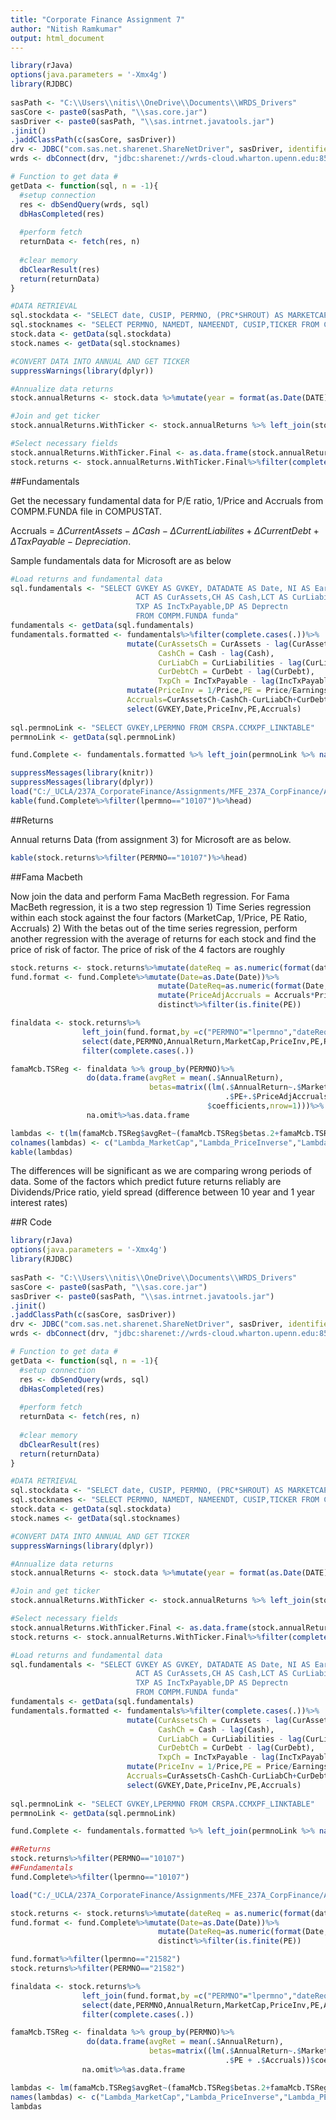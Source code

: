 ```yaml
---
title: "Corporate Finance Assignment 7"
author: "Nitish Ramkumar"
output: html_document
---
```

```r
library(rJava)
options(java.parameters = '-Xmx4g')
library(RJDBC)
  
sasPath <- "C:\\Users\\nitis\\OneDrive\\Documents\\WRDS_Drivers"
sasCore <- paste0(sasPath, "\\sas.core.jar")
sasDriver <- paste0(sasPath, "\\sas.intrnet.javatools.jar")
.jinit()
.jaddClassPath(c(sasCore, sasDriver))
drv <- JDBC("com.sas.net.sharenet.ShareNetDriver", sasDriver, identifier.quote="")
wrds <- dbConnect(drv, "jdbc:sharenet://wrds-cloud.wharton.upenn.edu:8551/", user, pass)

# Function to get data #
getData <- function(sql, n = -1){
  #setup connection
  res <- dbSendQuery(wrds, sql)
  dbHasCompleted(res)
  
  #perform fetch
  returnData <- fetch(res, n)
  
  #clear memory
  dbClearResult(res)
  return(returnData)
}

#DATA RETRIEVAL
sql.stockdata <- "SELECT date, CUSIP, PERMNO, (PRC*SHROUT) AS MARKETCAP, RET FROM CRSPQ.MSF ORDER BY PERMNO,date"
sql.stocknames <- "SELECT PERMNO, NAMEDT, NAMEENDT, CUSIP,TICKER FROM CRSPQ.DSENAMES"
stock.data <- getData(sql.stockdata)
stock.names <- getData(sql.stocknames)

#CONVERT DATA INTO ANNUAL AND GET TICKER
suppressWarnings(library(dplyr))

#Annualize data returns 
stock.annualReturns <- stock.data %>%mutate(year = format(as.Date(DATE), "%Y")) %>% group_by(PERMNO,year) %>% do(data.frame(AnnualReturn = prod(1+.$RET,na.rm = TRUE)-1,MarketCap = mean(.$MARKETCAP))) %>% mutate(date = as.Date(paste(year,"12","31",sep = "/")))

#Join and get ticker 
stock.annualReturns.WithTicker <- stock.annualReturns %>% left_join(stock.names) %>% filter((date>=as.Date(NAMEDT) & date <= as.Date(NAMEENDT)) | (as.Date(paste(year,"01","01",sep = "/")) >=as.Date(NAMEDT) & as.Date(paste(year,"01","01",sep = "/")) <= as.Date(NAMEENDT)))

#Select necessary fields
stock.annualReturns.WithTicker.Final <- as.data.frame(stock.annualReturns.WithTicker)[,c("date","PERMNO","CUSIP","TICKER","AnnualReturn","MarketCap")]
stock.returns <- stock.annualReturns.WithTicker.Final%>%filter(complete.cases(.))

```

##Fundamentals  

Get the necessary fundamental data for P/E ratio, 1/Price and Accruals from COMPM.FUNDA file in COMPUSTAT.  
  
 Accruals = $\Delta Current Assets - \Delta Cash - \Delta Current Liabilites + \Delta Current Debt + \Delta Tax Payable - Depreciation$.  
   
Sample fundamentals data for Microsoft are as below   

```r
#Load returns and fundamental data
sql.fundamentals <- "SELECT GVKEY AS GVKEY, DATADATE AS Date, NI AS Earnings,PRCC_F AS Price,
                            ACT AS CurAssets,CH AS Cash,LCT AS CurLiabilities,DLC AS CurDebt,
                            TXP AS IncTxPayable,DP AS Deprectn
                            FROM COMPM.FUNDA funda"
fundamentals <- getData(sql.fundamentals)
fundamentals.formatted <- fundamentals%>%filter(complete.cases(.))%>%
                          mutate(CurAssetsCh = CurAssets - lag(CurAssets),
                                 CashCh = Cash - lag(Cash),
                                 CurLiabCh = CurLiabilities - lag(CurLiabilities),
                                 CurDebtCh = CurDebt - lag(CurDebt),
                                 TxpCh = IncTxPayable - lag(IncTxPayable))%>%
                          mutate(PriceInv = 1/Price,PE = Price/Earnings,
                          Accruals=CurAssetsCh-CashCh-CurLiabCh+CurDebtCh+TxpCh-Deprectn)%>%
                          select(GVKEY,Date,PriceInv,PE,Accruals)                        
                                                  
sql.permnoLink <- "SELECT GVKEY,LPERMNO FROM CRSPA.CCMXPF_LINKTABLE"
permnoLink <- getData(sql.permnoLink)

fund.Complete <- fundamentals.formatted %>% left_join(permnoLink %>% na.omit(),by= c("GVKEY"="gvkey"))%>%filter(complete.cases(.))
```

```r
suppressMessages(library(knitr))
suppressMessages(library(dplyr))
load("C:/_UCLA/237A_CorporateFinance/Assignments/MFE_237A_CorpFinance/Assignment7/HW3Data.RData")
kable(fund.Complete%>%filter(lpermno=="10107")%>%head)
```

##Returns  
  
Annual returns Data (from assignment 3) for Microsoft are as below.
```r
kable(stock.returns%>%filter(PERMNO=="10107")%>%head)
```


##Fama Macbeth  

Now join the data and perform Fama MacBeth regression. For Fama MacBeth regression, it is a two step regression
1) Time Series regression within each stock against the four factors (MarketCap, 1/Price, PE Ratio, Accruals)
2) With the betas out of the time series regression, perform another regression with the average of returns for each stock and find the price of risk of factor. The price of risk of the 4 factors are roughly
```r
stock.returns <- stock.returns%>%mutate(dateReq = as.numeric(format(date,"%Y")))
fund.format <- fund.Complete%>%mutate(Date=as.Date(Date))%>%
                                 mutate(DateReq=as.numeric(format(Date,"%Y"))-1)%>%
                                 mutate(PriceAdjAccruals = Accruals*PriceInv)%>% 
                                 distinct%>%filter(is.finite(PE))

finaldata <- stock.returns%>%
                left_join(fund.format,by =c("PERMNO"="lpermno","dateReq"="DateReq"))%>%
                select(date,PERMNO,AnnualReturn,MarketCap,PriceInv,PE,PriceAdjAccruals)%>%
                filter(complete.cases(.))

famaMcb.TSReg <- finaldata %>% group_by(PERMNO)%>%
                 do(data.frame(avgRet = mean(.$AnnualReturn),
                               betas=matrix((lm(.$AnnualReturn~.$MarketCap + .$PriceInv +
                                                .$PE+.$PriceAdjAccruals))
                                            $coefficients,nrow=1)))%>%
                 na.omit%>%as.data.frame

lambdas <- t(lm(famaMcb.TSReg$avgRet~(famaMcb.TSReg$betas.2+famaMcb.TSReg$betas.3+famaMcb.TSReg$betas.4+famaMcb.TSReg$betas.5-1))$coefficients)
colnames(lambdas) <- c("Lambda_MarketCap","Lambda_PriceInverse","Lambda_PERatio","Lambda_AccrualsPriceAdjusted")
kable(lambdas)
```

The differences will be significant as we are comparing wrong periods of data.
Some of the factors which predict future returns reliably are Dividends/Price ratio, yield spread (difference between 10 year and 1 year interest rates)  
  
##R Code 
```r
library(rJava)
options(java.parameters = '-Xmx4g')
library(RJDBC)
  
sasPath <- "C:\\Users\\nitis\\OneDrive\\Documents\\WRDS_Drivers"
sasCore <- paste0(sasPath, "\\sas.core.jar")
sasDriver <- paste0(sasPath, "\\sas.intrnet.javatools.jar")
.jinit()
.jaddClassPath(c(sasCore, sasDriver))
drv <- JDBC("com.sas.net.sharenet.ShareNetDriver", sasDriver, identifier.quote="")
wrds <- dbConnect(drv, "jdbc:sharenet://wrds-cloud.wharton.upenn.edu:8551/", user, pass)

# Function to get data #
getData <- function(sql, n = -1){
  #setup connection
  res <- dbSendQuery(wrds, sql)
  dbHasCompleted(res)
  
  #perform fetch
  returnData <- fetch(res, n)
  
  #clear memory
  dbClearResult(res)
  return(returnData)
}

#DATA RETRIEVAL
sql.stockdata <- "SELECT date, CUSIP, PERMNO, (PRC*SHROUT) AS MARKETCAP, RET FROM CRSPQ.MSF ORDER BY PERMNO,date"
sql.stocknames <- "SELECT PERMNO, NAMEDT, NAMEENDT, CUSIP,TICKER FROM CRSPQ.DSENAMES"
stock.data <- getData(sql.stockdata)
stock.names <- getData(sql.stocknames)

#CONVERT DATA INTO ANNUAL AND GET TICKER
suppressWarnings(library(dplyr))

#Annualize data returns 
stock.annualReturns <- stock.data %>%mutate(year = format(as.Date(DATE), "%Y")) %>% group_by(PERMNO,year) %>% do(data.frame(AnnualReturn = prod(1+.$RET,na.rm = TRUE)-1,MarketCap = mean(.$MARKETCAP))) %>% mutate(date = as.Date(paste(year,"12","31",sep = "/")))

#Join and get ticker 
stock.annualReturns.WithTicker <- stock.annualReturns %>% left_join(stock.names) %>% filter((date>=as.Date(NAMEDT) & date <= as.Date(NAMEENDT)) | (as.Date(paste(year,"01","01",sep = "/")) >=as.Date(NAMEDT) & as.Date(paste(year,"01","01",sep = "/")) <= as.Date(NAMEENDT)))

#Select necessary fields
stock.annualReturns.WithTicker.Final <- as.data.frame(stock.annualReturns.WithTicker)[,c("date","PERMNO","CUSIP","TICKER","AnnualReturn","MarketCap")]
stock.returns <- stock.annualReturns.WithTicker.Final%>%filter(complete.cases(.))

#Load returns and fundamental data
sql.fundamentals <- "SELECT GVKEY AS GVKEY, DATADATE AS Date, NI AS Earnings,PRCC_F AS Price,
                            ACT AS CurAssets,CH AS Cash,LCT AS CurLiabilities,DLC AS CurDebt,
                            TXP AS IncTxPayable,DP AS Deprectn
                            FROM COMPM.FUNDA funda"
fundamentals <- getData(sql.fundamentals)
fundamentals.formatted <- fundamentals%>%filter(complete.cases(.))%>%
                          mutate(CurAssetsCh = CurAssets - lag(CurAssets),
                                 CashCh = Cash - lag(Cash),
                                 CurLiabCh = CurLiabilities - lag(CurLiabilities),
                                 CurDebtCh = CurDebt - lag(CurDebt),
                                 TxpCh = IncTxPayable - lag(IncTxPayable))%>%
                          mutate(PriceInv = 1/Price,PE = Price/Earnings,
                          Accruals=CurAssetsCh-CashCh-CurLiabCh+CurDebtCh+TxpCh-Deprectn)%>%
                          select(GVKEY,Date,PriceInv,PE,Accruals)                        
                                                  
sql.permnoLink <- "SELECT GVKEY,LPERMNO FROM CRSPA.CCMXPF_LINKTABLE"
permnoLink <- getData(sql.permnoLink)

fund.Complete <- fundamentals.formatted %>% left_join(permnoLink %>% na.omit(),by= c("GVKEY"="gvkey"))%>%filter(complete.cases(.))

##Returns
stock.returns%>%filter(PERMNO=="10107")
##Fundamentals
fund.Complete%>%filter(lpermno=="10107")

load("C:/_UCLA/237A_CorporateFinance/Assignments/MFE_237A_CorpFinance/Assignment7/HW3Data.RData")

stock.returns <- stock.returns%>%mutate(dateReq = as.numeric(format(date,"%Y")))
fund.format <- fund.Complete%>%mutate(Date=as.Date(Date))%>%
                                 mutate(DateReq=as.numeric(format(Date,"%Y"))-1)%>%
                                 distinct%>%filter(is.finite(PE))

fund.format%>%filter(lpermno=="21582")
stock.returns%>%filter(PERMNO=="21582")

finaldata <- stock.returns%>%
                left_join(fund.format,by =c("PERMNO"="lpermno","dateReq"="DateReq"))%>%
                select(date,PERMNO,AnnualReturn,MarketCap,PriceInv,PE,Accruals)%>%
                filter(complete.cases(.))

famaMcb.TSReg <- finaldata %>% group_by(PERMNO)%>%
                 do(data.frame(avgRet = mean(.$AnnualReturn),
                               betas=matrix((lm(.$AnnualReturn~.$MarketCap + .$PriceInv +
                                                .$PE + .$Accruals))$coefficients,nrow=1)))%>%
                na.omit%>%as.data.frame

lambdas <- lm(famaMcb.TSReg$avgRet~(famaMcb.TSReg$betas.2+famaMcb.TSReg$betas.3+famaMcb.TSReg$betas.4+famaMcb.TSReg$betas.5-1))$coefficients
names(lambdas) <- c("Lambda_MarketCap","Lambda_PriceInverse","Lambda_PERatio","Lambda_Accruals")
lambdas
```


